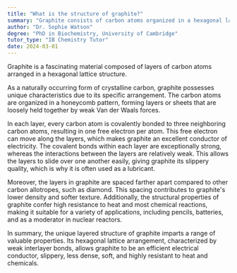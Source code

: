 ```yaml
---
title: "What is the structure of graphite?"
summary: "Graphite consists of carbon atoms organized in a hexagonal lattice structure, forming layered arrangements that contribute to its unique properties and applications."
author: "Dr. Sophie Watson"
degree: "PhD in Biochemistry, University of Cambridge"
tutor_type: "IB Chemistry Tutor"
date: 2024-03-01
---
```


Graphite is a fascinating material composed of layers of carbon atoms arranged in a hexagonal lattice structure.

As a naturally occurring form of crystalline carbon, graphite possesses unique characteristics due to its specific arrangement. The carbon atoms are organized in a honeycomb pattern, forming layers or sheets that are loosely held together by weak Van der Waals forces.

In each layer, every carbon atom is covalently bonded to three neighboring carbon atoms, resulting in one free electron per atom. This free electron can move along the layers, which makes graphite an excellent conductor of electricity. The covalent bonds within each layer are exceptionally strong, whereas the interactions between the layers are relatively weak. This allows the layers to slide over one another easily, giving graphite its slippery quality, which is why it is often used as a lubricant.

Moreover, the layers in graphite are spaced farther apart compared to other carbon allotropes, such as diamond. This spacing contributes to graphite's lower density and softer texture. Additionally, the structural properties of graphite confer high resistance to heat and most chemical reactions, making it suitable for a variety of applications, including pencils, batteries, and as a moderator in nuclear reactors.

In summary, the unique layered structure of graphite imparts a range of valuable properties. Its hexagonal lattice arrangement, characterized by weak interlayer bonds, allows graphite to be an efficient electrical conductor, slippery, less dense, soft, and highly resistant to heat and chemicals.
    